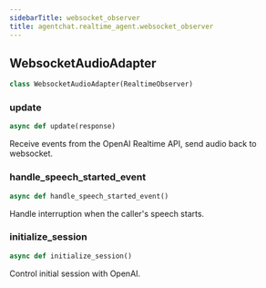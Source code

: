 ```yaml
---
sidebarTitle: websocket_observer
title: agentchat.realtime_agent.websocket_observer
---
```


## WebsocketAudioAdapter

```python
class WebsocketAudioAdapter(RealtimeObserver)
```

### update

```python
async def update(response)
```

Receive events from the OpenAI Realtime API, send audio back to websocket.

### handle\_speech\_started\_event

```python
async def handle_speech_started_event()
```

Handle interruption when the caller's speech starts.

### initialize\_session

```python
async def initialize_session()
```

Control initial session with OpenAI.

